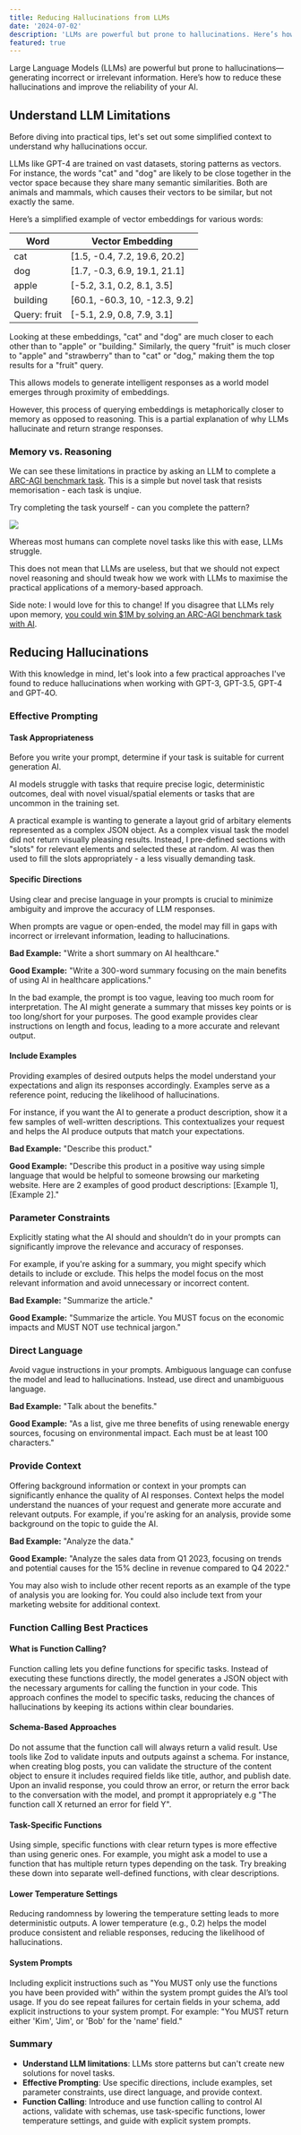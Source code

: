 ```yaml
---
title: Reducing Hallucinations from LLMs
date: '2024-07-02'
description: 'LLMs are powerful but prone to hallucinations. Here’s how to improve the reliability of your AI.'
featured: true
---
```


Large Language Models (LLMs) are powerful but prone to hallucinations—generating incorrect or irrelevant information. Here’s how to reduce these hallucinations and improve the reliability of your AI.

## Understand LLM Limitations

Before diving into practical tips, let's set out some simplified context to understand why hallucinations occur.

LLMs like GPT-4 are trained on vast datasets, storing patterns as vectors. For instance, the words "cat" and "dog" are likely to be close together in the vector space because they share many semantic similarities.  Both are animals and mammals, which causes their vectors to be similar, but not exactly the same.

Here’s a simplified example of vector embeddings for various words:

| Word        | Vector Embedding            |
|-------------|-----------------------------|
| cat         | [1.5, -0.4, 7.2, 19.6, 20.2]|
| dog         | [1.7, -0.3, 6.9, 19.1, 21.1]|
| apple       | [-5.2, 3.1, 0.2, 8.1, 3.5]  |
| building    | [60.1, -60.3, 10, -12.3, 9.2]|
| Query: fruit| [-5.1, 2.9, 0.8, 7.9, 3.1]  |

Looking at these embeddings, "cat" and "dog" are much closer to each other than to "apple" or "building." Similarly, the query "fruit" is much closer to "apple" and "strawberry" than to "cat" or "dog," making them the top results for a "fruit" query.

This allows models to generate intelligent responses as a world model emerges through proximity of embeddings.

However, this process of querying embeddings is metaphorically closer to memory as opposed to reasoning. This is a partial explanation of why LLMs hallucinate and return strange responses.

### Memory vs. Reasoning
We can see these limitations in practice by asking an LLM to complete a [ARC-AGI benchmark task](https://lab42.global/arc/). This is a simple but novel task that resists memorisation - each task is unqiue.

Try completing the task yourself - can you complete the pattern?

![](/images/blog/ai-hallucination-reduction/arc-agi.png)

Whereas most humans can complete novel tasks like this with ease, LLMs struggle.

This does not mean that LLMs are useless, but that we should not expect novel reasoning and should tweak how we work with LLMs to maximise the practical applications of a memory-based approach.

Side note: I would love for this to change! If you disagree that LLMs rely upon memory, [you could win $1M by solving an ARC-AGI benchmark task with AI](https://arcprize.org).

## Reducing Hallucinations
With this knowledge in mind, let's look into a few practical approaches I've found to reduce hallucinations when working with GPT-3, GPT-3.5, GPT-4 and GPT-4O.

### Effective Prompting

#### Task Appropriateness
Before you write your prompt, determine if your task is suitable for current generation AI.

AI models struggle with tasks that require precise logic, deterministic outcomes, deal with novel visual/spatial elements or tasks that are uncommon in the training set.

A practical example is wanting to generate a layout grid of arbitary elements represented as a complex JSON object. As a complex visual task the model did not return visually pleasing results. Instead, I pre-defined sections with "slots" for relevant elements and selected these at random. AI was then used to fill the slots appropriately - a less visually demanding task.

#### Specific Directions

Using clear and precise language in your prompts is crucial to minimize ambiguity and improve the accuracy of LLM responses.

When prompts are vague or open-ended, the model may fill in gaps with incorrect or irrelevant information, leading to hallucinations.

**Bad Example:**
"Write a short summary on AI healthcare."

**Good Example:**
"Write a 300-word summary focusing on the main benefits of using AI in healthcare applications."

In the bad example, the prompt is too vague, leaving too much room for interpretation. The AI might generate a summary that misses key points or is too long/short for your purposes. The good example provides clear instructions on length and focus, leading to a more accurate and relevant output.

#### Include Examples

Providing examples of desired outputs helps the model understand your expectations and align its responses accordingly. Examples serve as a reference point, reducing the likelihood of hallucinations.

For instance, if you want the AI to generate a product description, show it a few samples of well-written descriptions. This contextualizes your request and helps the AI produce outputs that match your expectations.

**Bad Example:**
"Describe this product."

**Good Example:**
"Describe this product in a positive way using simple language that would be helpful to someone browsing our marketing website. Here are 2 examples of good product descriptions: [Example 1], [Example 2]."

### Parameter Constraints

Explicitly stating what the AI should and shouldn’t do in your prompts can significantly improve the relevance and accuracy of responses.

For example, if you're asking for a summary, you might specify which details to include or exclude. This helps the model focus on the most relevant information and avoid unnecessary or incorrect content.

**Bad Example:**
"Summarize the article."

**Good Example:**
"Summarize the article. You MUST focus on the economic impacts and MUST NOT use technical jargon."

### Direct Language

Avoid vague instructions in your prompts. Ambiguous language can confuse the model and lead to hallucinations. Instead, use direct and unambiguous language.

**Bad Example:**
"Talk about the benefits."

**Good Example:**
"As a list, give me three benefits of using renewable energy sources, focusing on environmental impact. Each must be at least 100 characters."

### Provide Context

Offering background information or context in your prompts can significantly enhance the quality of AI responses. Context helps the model understand the nuances of your request and generate more accurate and relevant outputs. For example, if you're asking for an analysis, provide some background on the topic to guide the AI.

**Bad Example:**
"Analyze the data."

**Good Example:**
"Analyze the sales data from Q1 2023, focusing on trends and potential causes for the 15% decline in revenue compared to Q4 2022."

You may also wish to include other recent reports as an example of the type of analysis you are looking for. You could also include text from your marketing website for additional context.

### Function Calling Best Practices

#### What is Function Calling?

Function calling lets you define functions for specific tasks. Instead of executing these functions directly, the model generates a JSON object with the necessary arguments for calling the function in your code. This approach confines the model to specific tasks, reducing the chances of hallucinations by keeping its actions within clear boundaries.

#### Schema-Based Approaches

Do not assume that the function call will always return a valid result. Use tools like Zod to validate inputs and outputs against a schema. For instance, when creating blog posts, you can validate the structure of the content object to ensure it includes required fields like title, author, and publish date. Upon an invalid response, you could throw an error, or return the error back to the conversation with the model, and prompt it appropriately e.g "The function call X returned an error for field Y".

#### Task-Specific Functions

Using simple, specific functions with clear return types is more effective than using generic ones. For example, you might ask a model to use a function that has multiple return types depending on the task. Try breaking these down into separate well-defined functions, with clear descriptions.

#### Lower Temperature Settings

Reducing randomness by lowering the temperature setting leads to more deterministic outputs. A lower temperature (e.g., 0.2) helps the model produce consistent and reliable responses, reducing the likelihood of hallucinations.

#### System Prompts

Including explicit instructions such as "You MUST only use the functions you have been provided with” within the system prompt guides the AI’s tool usage. If you do see repeat failures for certain fields in your schema, add explicit instructions to your system prompt. For example: "You MUST return either 'Kim', 'Jim', or 'Bob' for the 'name' field."

### Summary

- **Understand LLM limitations**: LLMs store patterns but can't create new solutions for novel tasks.
- **Effective Prompting**: Use specific directions, include examples, set parameter constraints, use direct language, and provide context.
- **Function Calling**: Introduce and use function calling to control AI actions, validate with schemas, use task-specific functions, lower temperature settings, and guide with explicit system prompts.